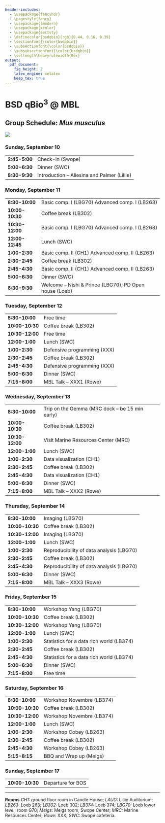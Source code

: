 ```yaml
---
header-includes:
  - \usepackage{fancyhdr}
  - \pagestyle{fancy}
  - \usepackage{lmodern}
  - \usepackage{xcolor}
  - \usepackage{sectsty}
  - \definecolor{bsdqbio}{rgb}{0.44, 0.16, 0.39}
  - \sectionfont{\color{bsdqbio}}
  - \subsectionfont{\color{bsdqbio}}
  - \subsubsectionfont{\color{bsdqbio}}
  - \setlength\heavyrulewidth{0ex}
output:
  pdf_document:
    fig_height: 2
    latex_engine: xelatex
    keep_tex: true
---
```

# BSD qBio$^3$ @ MBL

## Group Schedule: *Mus musculus*
 ![](https://github.com/StefanoAllesina/BSD-QBio3/raw/master/logo_group/Mus_musculus.png)

### Sunday, September 10 

------------------    --------------------------------------------------------
**2:45-5:00**         Check-in (Swope)                                        
**5:00-6:30**         Dinner (SWC)                                            
**8:30-9:30**         Introduction – Allesina and Palmer (Lillie)             
------------------    --------------------------------------------------------

### Monday, September 11 

------------------    --------------------------------------------------------
**8:30-10:00**        Basic comp. I (LBG70) Advanced comp. I (LB263)          
**10:00-10:30**       Coffee break (LB302)                                    
**10:30-12:00**       Basic comp. I (LBG70) Advanced comp. I (LB263)          
**12:00-12:45**       Lunch (SWC)                                             
**1:00-2:30**         Basic comp. II (CH1) Advanced comp. II (LB263)          
**2:30-2:45**         Coffee break (LB302)                                    
**2:45-4:30**         Basic comp. II (CH1) Advanced comp. II (LB263)          
**5:00-6:30**         Dinner (SWC)                                            
**6:30-9:30**         Welcome – Nishi & Prince (LBG70); PD Open house (Loeb)  
------------------    --------------------------------------------------------

### Tuesday, September 12 

------------------    --------------------------------------------------------
**8:30-10:00**        Free time                                               
**10:00-10:30**       Coffee break (LB302)                                    
**10:30-12:00**       Free time                                               
**12:00-1:00**        Lunch (SWC)                                             
**1:00-2:30**         Defensive programming (XXX)                             
**2:30-2:45**         Coffee break (LB302)                                    
**2:45-4:30**         Defensive programming (XXX)                             
**5:00-6:30**         Dinner (SWC)                                            
**7:15-8:00**         MBL Talk – XXX1 (Rowe)                                  
------------------    --------------------------------------------------------

### Wednesday, September 13 

------------------    --------------------------------------------------------
**8:30-10:00**        Trip on the Gemma (MRC dock – be 15 min early)          
**10:00-10:30**       Coffee break (LB302)                                    
**10:30-12:00**       Visit Marine Resources Center (MRC)                     
**12:00-1:00**        Lunch (SWC)                                             
**1:00-2:30**         Data visualization (CH1)                                
**2:30-2:45**         Coffee break (LB302)                                    
**2:45-4:30**         Data visualization (CH1)                                
**5:00-6:30**         Dinner (SWC)                                            
**7:15-8:00**         MBL Talk – XXX2 (Rowe)                                  
------------------    --------------------------------------------------------

### Thursday, September 14 

------------------    --------------------------------------------------------
**8:30-10:00**        Imaging (LBG70)                                         
**10:00-10:30**       Coffee break (LB302)                                    
**10:30-12:00**       Imaging (LBG70)                                         
**12:00-1:00**        Lunch (SWC)                                             
**1:00-2:30**         Reproducibility of data analysis (LBG70)                
**2:30-2:45**         Coffee break (LB302)                                    
**2:45-4:30**         Reproducibility of data analysis (LBG70)                
**5:00-6:30**         Dinner (SWC)                                            
**7:15-8:00**         MBL Talk – XXX3 (Rowe)                                  
------------------    --------------------------------------------------------

### Friday, September 15 

------------------    --------------------------------------------------------
**8:30-10:00**        Workshop Yang (LBG70)                                   
**10:00-10:30**       Coffee break (LB302)                                    
**10:30-12:00**       Workshop Yang (LBG70)                                   
**12:00-1:00**        Lunch (SWC)                                             
**1:00-2:30**         Statistics for a data rich world (LB374)                
**2:30-2:45**         Coffee break (LB302)                                    
**2:45-4:30**         Statistics for a data rich world (LB374)                
**5:00-6:30**         Dinner (SWC)                                            
**7:15-8:00**         Free time                                               
------------------    --------------------------------------------------------

### Saturday, September 16 

------------------    --------------------------------------------------------
**8:30-10:00**        Workshop Novembre (LB374)                               
**10:00-10:30**       Coffee break (LB302)                                    
**10:30-12:00**       Workshop Novembre (LB374)                               
**12:00-1:00**        Lunch (SWC)                                             
**1:00-2:30**         Workshop Cobey (LB263)                                  
**2:30-2:45**         Coffee break (LB302)                                    
**2:45-4:30**         Workshop Cobey (LB263)                                  
**5:15-8:15**         BBQ and Wrap up (Meigs)                                 
------------------    --------------------------------------------------------

### Sunday, September 17 

------------------    --------------------------------------------------------
**10:00-10:30**       Departure for BOS                                       
------------------    --------------------------------------------------------



-------


**Rooms** *CH1:* ground floor room in Candle House; *LAUD:* Lillie Auditorium; *LB263:* Loeb 263; *LB302:* Loeb 302; *LB374:* Loeb 374; 
*LBG70:* Loeb lower level, room G70; *Meigs:* Meigs room, Swope Center; *MRC:* Marine Resources Center; *Rowe:* XXX; *SWC:* Swope cafeteria.
  
